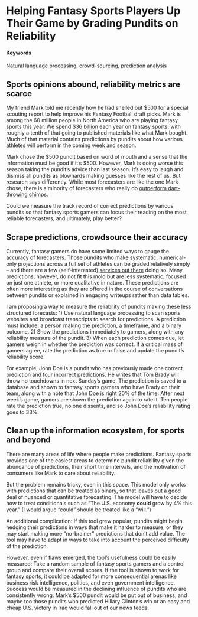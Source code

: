 # Helping Fantasy Sports Players Up Their Game by Grading Pundits on Reliability {#prediction-accuracy}

#### Keywords

Natural language processing, crowd-sourcing, prediction analysis

## Sports opinions abound, reliability metrics are scarce

My friend Mark told me recently how he had shelled out $500 for a special scouting report to help improve his Fantasy Football draft picks. Mark is among the 60 million people in North America who are playing fantasy sports this year. We spend [$36 billion](http://fsta.org/research/industry-demographics/) each year on fantasy sports, with roughly a tenth of that going to published materials like what Mark bought. Much of that material contains predictions by pundits about how various athletes will perform in the coming week and season. 

Mark chose the $500 pundit based on word of mouth and a sense that the information must be good if it's $500. However, Mark is doing worse this season taking the pundit's advice than last season. It's easy to laugh and dismiss all pundits as blowhards making guesses like the rest of us. But research says differently. While most forecasters are like the one Mark chose, there is a minority of forecasters who really do [outperform dart-throwing chimps](https://www.washingtonpost.com/news/wonk/wp/2016/01/04/how-to-predict-the-future-better-than-everybody-else/?utm_term=.81864c4dd7c1). 

Could we measure the track record of correct predictions by various pundits so that fantasy sports gamers can focus their reading on the most reliable forecasters, and ultimately, play better? 

## Scrape predictions, crowdsource their accuracy

Currently, fantasy gamers do have some limited ways to gauge the accuracy of forecasters. Those pundits who make systematic, numerical-only projections across a full set of athletes can be graded relatively simply -- and there are a few (self-interested) [services out there](http://fantasyfootballanalytics.net/2016/03/best-fantasy-football-projections-2016-update.html) doing so. Many predictions, however, do not fit this mold but are less systematic, focused on just one athlete, or more qualitative in nature. These predictions are often more interesting as they are offered in the course of conversations between pundits or explained in engaging writeups rather than data tables.
 
I am proposing a way to measure the reliability of pundits making these less structured forecasts:
1) Use natural language processing to scan sports websites and broadcast transcripts to search for predictions. A prediction must include: a person making the prediction, a timeframe, and a binary outcome. 
2) Show the predictions immediately to gamers, along with any reliability measure of the pundit. 
3) When each prediction comes due, let gamers weigh in whether the prediction was correct. If a critical mass of gamers agree, rate the prediction as true or false and update the pundit’s reliability score. 

For example, John Doe is a pundit who has previously made one correct prediction and four incorrect predictions. He writes that Tom Brady will throw no touchdowns in next Sunday’s game. The prediction is saved to a database and shown to fantasy sports gamers who have Brady on their team, along with a note that John Doe is right 20% of the time. After next week’s game, gamers are shown the prediction again to rate it. Ten people rate the prediction true, no one dissents, and so John Doe’s reliability rating goes to 33%.

## Clean up the information ecosystem, for sports and beyond

There are many areas of life where people make predictions. Fantasy sports provides one of the easiest areas to determine pundit reliability given the abundance of predictions, their short time intervals, and the motivation of consumers like Mark to care about reliability. 

But the problem remains tricky, even in this space. This model only works with predictions that can be treated as binary, so that leaves out a good deal of nuanced or quantitative forecasting. The model will have to decide how to treat conditionals such as “The U.S. economy <b>could</b> grow by 4% this year.” (I would argue “could” should be treated like a “will.”) 

An additional complication: If this tool grew popular, pundits might begin hedging their predictions in ways that make it harder to measure, or they may start making more “no-brainer” predictions that don’t add value. The tool may have to adapt in ways to take into account the perceived difficulty of the prediction.

However, even if flaws emerged, the tool's usefulness could be easily measured: Take a random sample of fantasy sports gamers and a control group and compare their overall scores. If the tool is shown to work for fantasy sports, it could be adapted for more consequential arenas like business risk intelligence, politics, and even government intelligence. Success would be measured in the declining influence of pundits who are consistently wrong. Mark's $500 pundit would be put out of business, and maybe too those pundits who predicted Hillary Clinton's win or an easy and cheap U.S. victory in Iraq would fall out of our news feeds. 
